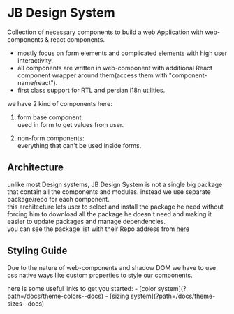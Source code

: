 

<Meta title="Getting Started/Introduction" />

# JB Design System

Collection of necessary components to build a web Application with web-components & react components.

- mostly focus on form elements and complicated elements with high user interactivity.
- all components are written in web-component with additional React component wrapper around them(access them with "component-name/react").
- first class support for RTL and persian i18n utilities.

we have 2 kind of components here:

1. form base component:    
  used in form to get values from user.

2. non-form components:    
  everything that can't be  used inside forms.

## Architecture

unlike most Design systems, JB Design System is not a single big package that contain all the components and modules. instead we use separate package/repo for each component.    
this architecture lets user to select and install the package he need  without forcing him to download all the package he doesn't need and making it easier to update packages and manage dependencies.    
you can see the package list with their Repo address from [here](?path=/docs/general-package-list--docs)

## Styling Guide

Due to the nature of web-components and shadow DOM we have to use css native ways like custom properties to style our components.
<p>
  here is some useful links to get you started:
  - [color system](?path=/docs/theme-colors--docs)
  - [sizing system](?path=/docs/theme-sizes--docs)
</p>